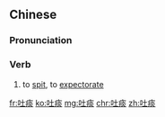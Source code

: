 ==Chinese==
{{zh-forms}}

===Pronunciation===
{{zh-pron
|m=tùtán
|c=tou3 taam4
|cat=v
}}

===Verb===
{{zh-verb}}

# to [[spit]], to [[expectorate]] {{gloss|to evacuate saliva from the mouth}}

[[fr:吐痰]]
[[ko:吐痰]]
[[mg:吐痰]]
[[chr:吐痰]]
[[zh:吐痰]]